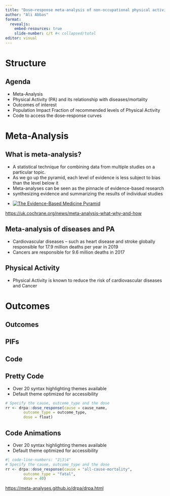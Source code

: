 ```yaml
---
title: "Dose–response meta-analysis of non-occupational physical activity and risk of cardiovascular disease, cancer and mortality outcomes"
author: "Ali Abbas"
format: 
  revealjs: 
    embed-resources: true
    slide-number: c/t #< collapsed/total
editor: visual
---
```


# Structure

## Agenda

-   Meta-Analysis
-   Physical Activity (PA) and its relationship with diseases/mortality
-   Outcomes of interest
-   Population Impact Fraction of recommended levels of Physical Activity
-   Code to access the dose-response curves

# Meta-Analysis

## What is meta-analysis?
-   A statistical technique for combining data from multiple studies on a particular topic.
-   As we go up the pyramid, each level of evidence is less subject to bias than the level below it
-   Meta-analyses can be seen as the pinnacle of evidence-based research
-   synthesizing evidence and summarizing the results of individual studies
-   <div>
    [![The Evidence-Based Medicine Pyramid](https://static.s4be.cochrane.org/app/uploads/2013/02/ebmpyramid.jpg)](https://s4be.cochrane.org/blog/2014/04/29/the-evidence-based-medicine-pyramid/)
    </div>
    
::: footer
<https://uk.cochrane.org/news/meta-analysis-what-why-and-how>
:::

## Meta-analysis of diseases and PA

-   Cardiovascular diseases -- such as heart disease and stroke globally responsible for 17.9 million deaths per year in 2019
-   Cancers are responsible for 9.6 million deaths in 2017

## Physical Activity

-   Physical Activity is known to reduce the risk of cardiovascular diseases and Cancer

# Outcomes

## Outcomes

## PIFs

## Code

## Pretty Code {auto-animate="true"}

-   Over 20 syntax highlighting themes available
-   Default theme optimized for accessibility

``` r
# Specify the cause, outcome_type and the dose
rr <- drpa::dose_response(cause = cause_name, 
        outcome_type = outcome_type, 
        dose = float)
```

## Code Animations {auto-animate="true"}

-   Over 20 syntax highlighting themes available
-   Default theme optimized for accessibility

```r
#| code-line-numbers: "2|3|4"
# Specify the cause, outcome_type and the dose
rr <- drpa::dose_response(cause = "all-cause-mortality", 
        outcome_type = "fatal", 
        dose = 40)
```

::: footer
<https://meta-analyses.github.io/drpa/drpa.html>
:::

<!-- ## Quarto -->

<!-- Not limited to just bullet points... -->

<!-- Use `. . .` syntax to indicate a break at an arbitrary location -->

<!-- . . . -->

<!-- ```{r} -->

<!-- head(mtcars) -->

<!-- ``` -->
